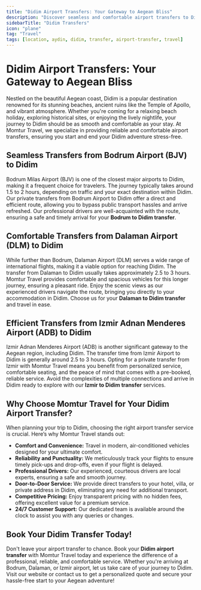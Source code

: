 ```yaml
---
title: "Didim Airport Transfers: Your Gateway to Aegean Bliss"
description: "Discover seamless and comfortable airport transfers to Didim from Bodrum, Dalaman, and Izmir airports with Momtur Travel. Start your holiday stress-free!"
sidebarTitle: "Didim Transfers"
icon: "plane"
tag: "Travel"
tags: [location, aydin, didim, transfer, airport-transfer, travel]
---
```


# Didim Airport Transfers: Your Gateway to Aegean Bliss

Nestled on the beautiful Aegean coast, Didim is a popular destination renowned for its stunning beaches, ancient ruins like the Temple of Apollo, and vibrant atmosphere. Whether you're coming for a relaxing beach holiday, exploring historical sites, or enjoying the lively nightlife, your journey to Didim should be as smooth and comfortable as your stay. At Momtur Travel, we specialize in providing reliable and comfortable airport transfers, ensuring you start and end your Didim adventure stress-free.

## Seamless Transfers from Bodrum Airport (BJV) to Didim

Bodrum Milas Airport (BJV) is one of the closest major airports to Didim, making it a frequent choice for travelers. The journey typically takes around 1.5 to 2 hours, depending on traffic and your exact destination within Didim. Our private transfers from Bodrum Airport to Didim offer a direct and efficient route, allowing you to bypass public transport hassles and arrive refreshed. Our professional drivers are well-acquainted with the route, ensuring a safe and timely arrival for your **Bodrum to Didim transfer**.

## Comfortable Transfers from Dalaman Airport (DLM) to Didim

While further than Bodrum, Dalaman Airport (DLM) serves a wide range of international flights, making it a viable option for reaching Didim. The transfer from Dalaman to Didim usually takes approximately 2.5 to 3 hours. Momtur Travel provides comfortable and spacious vehicles for this longer journey, ensuring a pleasant ride. Enjoy the scenic views as our experienced drivers navigate the route, bringing you directly to your accommodation in Didim. Choose us for your **Dalaman to Didim transfer** and travel in ease.

## Efficient Transfers from Izmir Adnan Menderes Airport (ADB) to Didim

Izmir Adnan Menderes Airport (ADB) is another significant gateway to the Aegean region, including Didim. The transfer time from Izmir Airport to Didim is generally around 2.5 to 3 hours. Opting for a private transfer from Izmir with Momtur Travel means you benefit from personalized service, comfortable seating, and the peace of mind that comes with a pre-booked, reliable service. Avoid the complexities of multiple connections and arrive in Didim ready to explore with our **Izmir to Didim transfer** services.

## Why Choose Momtur Travel for Your Didim Airport Transfer?

When planning your trip to Didim, choosing the right airport transfer service is crucial. Here’s why Momtur Travel stands out:

*   **Comfort and Convenience:** Travel in modern, air-conditioned vehicles designed for your ultimate comfort.
*   **Reliability and Punctuality:** We meticulously track your flights to ensure timely pick-ups and drop-offs, even if your flight is delayed.
*   **Professional Drivers:** Our experienced, courteous drivers are local experts, ensuring a safe and smooth journey.
*   **Door-to-Door Service:** We provide direct transfers to your hotel, villa, or private address in Didim, eliminating any need for additional transport.
*   **Competitive Pricing:** Enjoy transparent pricing with no hidden fees, offering excellent value for a premium service.
*   **24/7 Customer Support:** Our dedicated team is available around the clock to assist you with any queries or changes.

## Book Your Didim Transfer Today!

Don't leave your airport transfer to chance. Book your **Didim airport transfer** with Momtur Travel today and experience the difference of a professional, reliable, and comfortable service. Whether you're arriving at Bodrum, Dalaman, or Izmir airport, let us take care of your journey to Didim. Visit our website or contact us to get a personalized quote and secure your hassle-free start to your Aegean adventure!